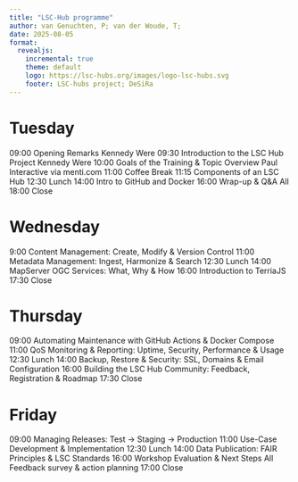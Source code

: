 ```yaml
---
title: "LSC-Hub programme"
author: van Genuchten, P; van der Woude, T;
date: 2025-08-05
format:
  revealjs:
    incremental: true
    theme: default
    logo: https://lsc-hubs.org/images/logo-lsc-hubs.svg
    footer: LSC-hubs project; DeSiRa
---
```


# Tuesday
 
09:00 Opening Remarks Kennedy Were
09:30 Introduction to the LSC Hub Project Kennedy Were 
10:00 Goals of the Training & Topic Overview Paul Interactive via menti.com
11:00 Coffee Break
11:15 Components of an LSC Hub 
12:30 Lunch
14:00 Intro to GitHub and Docker 
16:00 Wrap-up & Q&A All
18:00 Close

# Wednesday

9:00 Content Management: Create, Modify & Version Control 
11:00 Metadata Management: Ingest, Harmonize & Search 
12:30 Lunch
14:00 MapServer OGC Services: What, Why & How 
16:00 Introduction to TerriaJS 
17:30 Close

# Thursday

09:00 Automating Maintenance with GitHub Actions & Docker Compose
11:00 QoS Monitoring & Reporting: Uptime, Security, Performance & Usage
12:30 Lunch
14:00 Backup, Restore & Security: SSL, Domains & Email Configuration
16:00 Building the LSC Hub Community: Feedback, Registration & Roadmap
17:30 Close

# Friday

09:00 Managing Releases: Test → Staging → Production 
11:00 Use-Case Development & Implementation 
12:30 Lunch
14:00 Data Publication: FAIR Principles & LSC Standards 
16:00 Workshop Evaluation & Next Steps All Feedback survey & action planning
17:00 Close